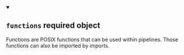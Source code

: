 
<details className="config-field" data-expandable="false" open>
<summary>

## `functions` <span class="config-field-required" data-required="false">required</span> <span class="config-field-type">object</span> <span class="config-field-default"></span>

Functions are POSIX functions that can be used within pipelines. Those functions can also be imported by
imports.

</summary>



</details>
